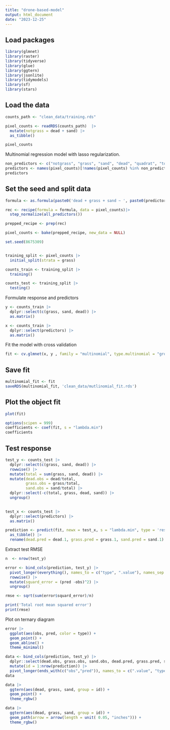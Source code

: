 ```yaml
---
title: "drone-based-model"
output: html_document
date: "2023-12-25"
---
```


## Load packages

```r
library(glmnet)
library(raster)
library(tidyverse)
library(glue)
library(ggtern)
library(jsonlite)
library(tidymodels)
library(sf)
library(stars)
```


## Load the data

```r
counts_path <- "clean_data/training.rds"

pixel_counts <- readRDS(counts_path)  |>
  mutate(notgrass = dead + sand) |>
  as_tibble()

pixel_counts
```

Multinomial regression model with lasso regularization.

```r
non_predictors <- c("notgrass", "grass", "sand", "dead", "quadrat", "total", "quad_num","quad_quad", 'quadrant_key')
predictors <- names(pixel_counts)[!names(pixel_counts) %in% non_predictors]
predictors
```

## Set the seed and split data

```r
formula <- as.formula(paste0('dead + grass + sand ~ ', paste0(predictors, collapse =" + ")))

rec <- recipe(formula = formula, data = pixel_counts)|>
  step_normalize(all_predictors())

prepped_recipe <- prep(rec)

pixel_counts <- bake(prepped_recipe, new_data = NULL)

set.seed(8675309)


training_split <- pixel_counts |> 
  initial_split(strata = grass)

counts_train <- training_split |>
  training()

counts_test <- training_split |>
  testing()
```




Formulate response and predictors

```r
y <- counts_train |>
  dplyr::select(c(grass, sand, dead)) |>
  as.matrix()

x <- counts_train |>
  dplyr::select(predictors) |>
  as.matrix()
```


Fit the model with cross validation

```r
fit <- cv.glmnet(x, y , family = "multinomial", type.multinomial = "grouped")
```

## Save fit

```r
multinomial_fit <- fit
saveRDS(multinomial_fit, 'clean_data/mutlinomial_fit.rds')
```


## Plot the object fit 

```r
plot(fit)
```

```r
options(scipen = 999)
coefficients <- coef(fit, s = "lambda.min")
coefficients
```

## Test response

```r
test_y <- counts_test |>
  dplyr::select(c(grass, sand, dead)) |>
  rowwise() |>
  mutate(total = sum(grass, sand, dead)) |>
  mutate(dead.obs = dead/total,
         grass.obs = grass/total,
         sand.obs = sand/total) |>
  dplyr::select(-c(total, grass, dead, sand)) |>
  ungroup()
  

test_x <- counts_test |>
  dplyr::select(predictors) |>
  as.matrix()

prediction <- predict(fit, newx = test_x, s = "lambda.min", type = 'response') |>
  as_tibble() |>
  rename(dead.pred = dead.1, grass.pred = grass.1, sand.pred = sand.1)
```

Extract test RMSE

```r
n  <- nrow(test_y)

error <- bind_cols(prediction, test_y) |>
  pivot_longer(everything(), names_to = c("type", ".value"), names_sep = "\\.") |>
  rowwise() |>
  mutate(squard_error = (pred -obs)^2) |>
  ungroup()

rmse <- sqrt(sum(error$squard_error)/n)

print('Total root mean squared error')
print(rmse)
```


Plot on ternary diagram

```r
error |> 
  ggplot(aes(obs, pred, color = type)) +
  geom_point() +
  geom_abline() +
  theme_minimal()
```


```r
data <- bind_cols(prediction, test_y) |>
  dplyr::select(dead.obs, grass.obs, sand.obs, dead.pred, grass.pred, sand.pred) |>
  mutate(id = 1:nrow(prediction)) |>
  pivot_longer(ends_with(c("obs","pred")), names_to = c(".value", "type"), names_sep = "\\.") 
data
```

```r
data |>
  ggtern(aes(dead, grass, sand, group = id)) +
  geom_point() +
  theme_rgbw()
```

```r
data |>
  ggtern(aes(dead, grass, sand, group = id)) +
  geom_path(arrow = arrow(length = unit( 0.05, "inches"))) +
  theme_rgbw()
```
